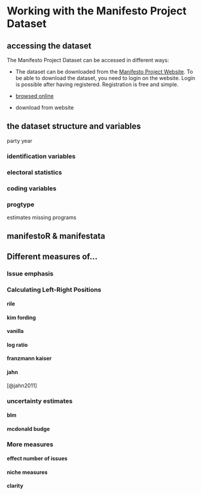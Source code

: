 # Working with the Manifesto Project Dataset

## accessing the dataset

The Manifesto Project Dataset can be accessed in different ways:

* The dataset can be downloaded from the [Manifesto Project Website](https://manifesto-project.wzb.eu/datasets). To be able to download the dataset, you need to login on the website. Login is possible after having registered. Registration is free and simple.

* [browsed online](https://visuals.manifesto-project.wzb.eu/mpdb-shiny/cmp_dashboard_dataset/)

* download from website


## the dataset structure and variables

party year

### identification variables

### electoral statistics

### coding variables

### progtype


estimates
missing programs


## manifestoR & manifestata

## Different measures of...

### Issue emphasis

### Calculating Left-Right Positions

#### rile

#### kim fording

#### vanilla

#### log ratio

#### franzmann kaiser

#### jahn

[@jahn2011]

### uncertainty estimates

#### blm

#### mcdonald budge

### More measures

#### effect number of issues

#### niche measures

#### clarity


